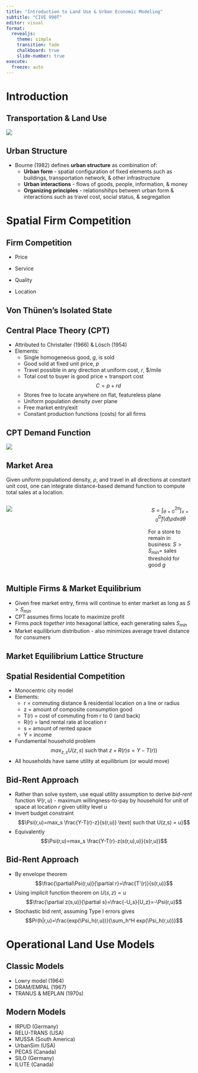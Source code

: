 ```yaml
---
title: "Introduction to Land Use & Urban Economic Modeling"
subtitle: "CIVE 990T"
editor: visual
format: 
  revealjs: 
    theme: simple
    transition: fade
    chalkboard: true
    slide-number: true
execute:
  freeze: auto
---
```


# Introduction
## Transportation & Land Use

![](./images/transport_activity_systems_land_use.png){fig-align="center"}

## Urban Structure
- Bourne (1982) defines **urban structure** as combination of:
  - **Urban form** - spatial configuration of fixed elements such as buildings, transportation network, & other infrastructure
  - **Urban interactions** - flows of goods, people, information, & money
  - **Organizing principles** - relationshihps between urban form & interactions such as travel cost, social status, & segregation

# Spatial Firm Competition

## Firm Competition
::: {.fragment .fade-in}
- Price
:::

::: {.fragment .fade-in}
- Service
:::

::: {.fragment .fade-in}
- Quality
:::

::: {.fragment .fade-in}
::: {.fragment .highlight-red}
- Location
:::
:::

## Von Th&uuml;nen's Isolated State

## Central Place Theory (CPT) {.smaller}
- Attributed to Christaller (1966) & L&ouml;sch (1954)
- Elements:
  - Single homogeneous good, $g$, is sold
  - Good sold at fixed unit price, $p$
  - Travel possible in any direction at uniform cost, $r$, $/mile
  - Total cost to buyer is good price + transport cost
  $$ C = p + rd$$
  - Stores free to locate anywhere on flat, featureless plane
  - Uniform population density over plane
  - Free market entry/exit
  - Constant production functions (costs) for all firms   

## CPT Demand Function 
![](./images/cpt.png){fig-align="center"}

## Market Area {.smaller}
Given uniform populationd density, $\rho$, and travel in all directions at constant unit cost, one can integrate distance-based demand function to compute total sales at a location.

::: columns
::: {.column width="75%"}
  ![](./images/market_area.png){fig-align="center"}
:::
::: {.column width="25%"}
$$S = \int_{\theta=0}^{2\pi} \int_{x=0}^{D}f(d) \rho dx d\theta$$

For a store to remain in business: $S > S_{min} =$ sales threshold for good $g$
:::
:::

## Multiple Firms & Market Equilibrium
- Given free market entry, firms will continue to enter market as long as $S > S_{min}$
- CPT assumes firms locate to maximize profit
- Firms *pack together* into hexagonal lattice, each generating sales $S_{min}$
- Market equilibrium distribution - also minimizes average travel distance for consumers

## Market Equilibrium Lattice Structure

## Spatial Residential Competition {.smaller}
- Monocentric city model
- Elements:
  - r = commuting distance & residential location on a line or radius
  - z = amount of composite consumption good
  - T(r) = cost of commuting from r to 0 (and back)
  - R(r) = land rental rate at location r
  - s = amount of rented space
  - Y = income
- Fundamental household problem
$$max_{z,s}U(z,s)\text{ such that } z+R(r)s = Y-T(r))$$
- All households have same utility at equilibrium (or would move)

## Bid-Rent Approach {.smaller}
- Rather than solve system, use equal utility assumption to derive *bid-rent* function $\Psi(r,u)$ - maximum willingness-to-pay by household for unit of space at location $r$ given utility level $u$
- Invert budget constraint
$$\Psi(r,u)=max_s \frac{Y-T(r)-z}{s(r,u)} \text{ such that U(z,s) = u}$$
- Equivalently
$$\Psi(r,u)=max_s \frac{Y-T(r)-z(s(r,u),u)}{s(r,u)}$$

## Bid-Rent Approach {.smaller}
- By envelope theorem
$$\frac{\partial\Psi(r,u)}{\partial r}=\frac{T'(r)}{s(r,u)}$$
- Using implicit function theorem on $U(s,z)=u$
$$\frac{\partial z(s,u)}{\partial s}=\frac{-U_s}{U_z}=-\Psi(r,u)$$
- Stochastic bid rent, assuming Type I errors gives
$$Pr(h|r,u)=\frac{exp(\Psi_h(r,u))}{\sum_h^H exp(\Psi_h(r,u))}$$

# Operational Land Use Models

## Classic Models
- Lowry model (1964)
- DRAM/EMPAL (1967)
- TRANUS & MEPLAN (1970s)

## Modern Models
- IRPUD (Germany)
- RELU-TRANS (USA)
- MUSSA (South America)
- UrbanSim (USA)
- PECAS (Canada)
- SILO (Germany)
- ILUTE (Canada)